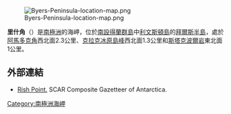 [[Image:Byers-Peninsula-location-map.png|thumb]]

'''里什角'''（{{lang-bg|Риш}}）是[[南極洲|南極洲]]的海岬，位於[[南設得蘭群島|南設得蘭群島]]中[[利文斯頓島|利文斯頓島]]的[[拜爾斯半島|拜爾斯半島]]，處於[[阿馬多克角|阿馬多克角]]西北面2.3公里、[[克拉克冰原島峰|克拉克冰原島峰]]西北面1.3公里和[[斯塔克波爾岩|斯塔克波爾岩]]東北面1公里。

{{coord|62|40|21|S|60|55|55|W|display=title}}

==外部連結==
* [http://data.aad.gov.au/aadc/gaz/scar/display_name.cfm?gaz_id=134743 Rish Point.] {{Wayback|url=http://data.aad.gov.au/aadc/gaz/scar/display_name.cfm?gaz_id=134743 |date=20120527131521 }} SCAR Composite Gazetteer of Antarctica.

{{Antarctica-geo-stub}}
[[Category:南極洲海岬|Category:南極洲海岬]]